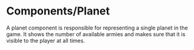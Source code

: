 # Components/Planet
A planet component is responsible for representing a single planet in the game. It shows the number of available armies and makes sure that it is visible to the player at all times.
